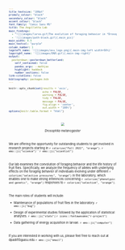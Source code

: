 ```yaml
---
title_textsize: "100pt"
primary_colour: "black"
secondary_colour: "black"
accent_colour: "black"
font_family: "Comic Sans MS"
title: The Angilletta Lab
main_findings:
  - "![](images/larva.gif)The evolution of foraging behavior in *Drosophila*"
  - '![](images/path-black.gif){.main_pic}'
main_width: 0.5
main_textcol: "purple"
column_number: 1
logoleft_name: '![](images/asu_logo.png){.main-img-left width=50%}'
logoright_name: '![](images/DNA.gif){.main-img-right}'
output: 
  posterdown::posterdown_betterland:
    self_contained: false
    pandoc_args: --mathjax
    highlight: haddock
    number_sections: false
link-citations: false
bibliography: packages.bib
---
```


```r
knitr::opts_chunk$set(results = 'asis',
                      echo = FALSE,
                      warning = FALSE,
                      tidy = FALSE,
                      message = FALSE,
                      fig.align = 'center',
                      out.width = "100%")
options(knitr.table.format = "html")

```


<style>

.main {
font-family: "Comic Sans MS";
}

body {
margin: 0cm;
width: 100%;
height: 100%;
transform-origin: center;
transform: scale(42.5%);
}

.column {
float: left;
padding: 0;
}

.poster_wrap {
width: 100%;
height: 100%;
padding: 0;
background-color: $if(body_bgcol)$$body_bgcol$$else$#ffffff$endif$;
}


.main p {
padding-top: 5%;
font-size: $if(main_textsize)$$main_textsize$$else$170px$endif$;
text-align: left;
}

</style>

<br>

<center>
<img align = "center" src = "images/Drosophila.png">
</center>
<p align = "center"> *Drosophila melanogaster*</p>

<br>

We are offering the opportunity for outstanding students to get involved in research projects starting in `r colorize("Fall 2022", "orange")`. `r emo::ji("science")``r emo::ji("scientist")`

<br>

Our lab examines the coevolution of foraging behavior and the life history of fruit flies. Specifically, we analyze the frequency of alleles with underlying effects on the foraging behavior of individuals evolving under different `r colorize("selective pressures", "orange")` in the laboratory, which enables one to make strong inferences concerning `r colorize("phenotypic and genetic", "orange")` responses to `r colorize("selection", "orange")`.

<br>

The main roles of students will include:

- Maintenance of populations of fruit flies in the laboratory. `r emo::ji("bug")`

- Design of experimental studies followed by the application of statistical analyses. `r emo::ji("stats")` `r icons::fontawesome("r-project")`

- Data gathering of energy acquisition in larvae. `r emo::ji("computer")`

<br>

If you are interested in working with us, please feel free to reach out at dpadil10@asu.edu `r emo::ji("email")`
